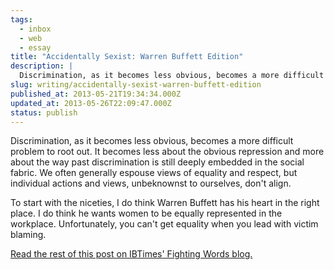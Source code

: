 ```yaml
---
tags:
  - inbox
  - web
  - essay
title: "Accidentally Sexist: Warren Buffett Edition"
description: |
  Discrimination, as it becomes less obvious, becomes a more difficult problem to root out. It becomes less about the obvious repression and more about the way past discrimination is still deeply embedded in the social fabric. We often generally espouse views of equality and respect, but individual actions and views, unbeknownst to ourselves, don’t align. \[…]
slug: writing/accidentally-sexist-warren-buffett-edition
published_at: 2013-05-21T19:34:34.000Z
updated_at: 2013-05-26T22:09:47.000Z
status: publish
---
```

Discrimination, as it becomes less obvious, becomes a more difficult problem to root out. It becomes less about the obvious repression and more about the way past discrimination is still deeply embedded in the social fabric. We often generally espouse views of equality and respect, but individual actions and views, unbeknownst to ourselves, don't align.

To start with the niceties, I do think Warren Buffett has his heart in the right place. I do think he wants women to be equally represented in the workplace. Unfortunately, you can't get equality when you lead with victim blaming.

[Read the rest of this post on IBTimes' Fighting Words blog.](http://www.ibtimes.com/fighting-words/accidentally-sexist-warren-buffett-edition-1272987 "Accidentally Sexist: Warren Buffett Edition")
